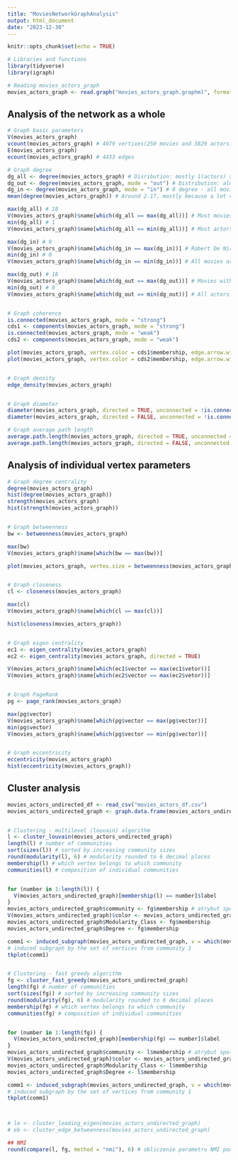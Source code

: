 ```yaml
---
title: "MoviesNetworkGraphAnalysis"
output: html_document
date: "2023-12-30"
---
```


```r
knitr::opts_chunk$set(echo = TRUE)
```

```r
# Libraries and functions
library(tidyverse)
library(igraph)
```

```r
# Reading movies_actors_graph
movies_actors_graph <- read.graph("movies_actors_graph.graphml", format = "graphml")
```

## Analysis of the network as a whole
```r
# Graph basic parameters
V(movies_actors_graph)
vcount(movies_actors_graph) # 4079 vertixes(250 movies and 3829 actors)
E(movies_actors_graph)
ecount(movies_actors_graph) # 4433 edges

# Graph degree
dg_all <- degree(movies_actors_graph) # Disribution: mostly 1(actors) and 18(because most movies got 18 actors added) 
dg_out <- degree(movies_actors_graph, mode = "out") # Distribution: almost all 1 and some 18
dg_in <- degree(movies_actors_graph, mode = "in") # 0 degree - all movies, mostly 1 and 2  
mean(degree(movies_actors_graph)) # Around 2.17, mostly because a lot of actors play in one movie on the list of top 250 and movies have a lot of actors

max(dg_all) # 18
V(movies_actors_graph)$name[which(dg_all == max(dg_all))] # Most movies (240/250) have 18 actors
min(dg_all) # 1
V(movies_actors_graph)$name[which(dg_all == min(dg_all))] # Most actors play in one movie

max(dg_in) # 9
V(movies_actors_graph)$name[which(dg_in == max(dg_in))] # Robert De Niro played in the greatest number of movies on the list 
min(dg_in) # 0
V(movies_actors_graph)$name[which(dg_in == min(dg_in))] # All movies are here with 0 degree

max(dg_out) # 18
V(movies_actors_graph)$name[which(dg_out == max(dg_out))] # Movies with a lot of actors
min(dg_out) # 0
V(movies_actors_graph)$name[which(dg_out == min(dg_out))] # All actors are here with 0 degree


# Graph coherence
is.connected(movies_actors_graph, mode = "strong")
cds1 <- components(movies_actors_graph, mode = "strong")
is.connected(movies_actors_graph, mode = "weak")
cds2 <- components(movies_actors_graph, mode = "weak")

plot(movies_actors_graph, vertex.color = cds1$membership, edge.arrow.width = 0.01, vertex.label = NA)
plot(movies_actors_graph, vertex.color = cds2$membership, edge.arrow.width = 0.01, vertex.label = NA)


# Graph density
edge_density(movies_actors_graph)


# Graph diameter
diameter(movies_actors_graph, directed = TRUE, unconnected = !is.connected(movies_actors_graph))
diameter(movies_actors_graph, directed = FALSE, unconnected = !is.connected(movies_actors_graph))

# Graph average path length
average.path.length(movies_actors_graph, directed = TRUE, unconnected = !is.connected(movies_actors_graph))
average.path.length(movies_actors_graph, directed = FALSE, unconnected = !is.connected(movies_actors_graph))
```

## Analysis of individual vertex parameters 
```r
# Graph degree centrality
degree(movies_actors_graph)
hist(degree(movies_actors_graph))
strength(movies_actors_graph)
hist(strength(movies_actors_graph))


# Graph betweenness
bw <- betweenness(movies_actors_graph)

max(bw)
V(movies_actors_graph)$name[which(bw == max(bw))]

plot(movies_actors_graph, vertex.size = betweenness(movies_actors_graph) * 0.05, edge.arrow.width = 0.01, vertex.label = NA)


# Graph closeness
cl <- closeness(movies_actors_graph)

max(cl)
V(movies_actors_graph)$name[which(cl == max(cl))]

hist(closeness(movies_actors_graph))


# Graph eigen centrality
ec1 <- eigen_centrality(movies_actors_graph)
ec2 <- eigen_centrality(movies_actors_graph, directed = TRUE)

V(movies_actors_graph)$name[which(ec1$vector == max(ec1$vetor))]
V(movies_actors_graph)$name[which(ec2$vector == max(ec2$vetor))]


# Graph PageRank
pg <- page_rank(movies_actors_graph)

max(pg$vector)
V(movies_actors_graph)$name[which(pg$vector == max(pg$vector))]
min(pg$vector)
V(movies_actors_graph)$name[which(pg$vector == min(pg$vector))]


# Graph eccentricity
eccentricity(movies_actors_graph)
hist(eccentricity(movies_actors_graph))
```

## Cluster analysis
```r
movies_actors_undirected_df <- read_csv("movies_actors_df.csv")
movies_actors_undirected_graph <- graph.data.frame(movies_actors_undirected_df, directed = FALSE)


# Clustering - multilevel (louvain) algorithm
l <- cluster_louvain(movies_actors_undirected_graph)
length(l) # number of communities
sort(sizes(l)) # sorted by increasing community sizes
round(modularity(l), 6) # modularity rounded to 6 decimal places
membership(l) # which vertex belongs to which community
communities(l) # composition of individual communities


for (number in 1:length(l)) {
  V(movies_actors_undirected_graph)[membership(l) == number]$label
}
movies_actors_undirected_graph$community <- fg$membership # atrybut społeczności
V(movies_actors_undirected_graph)$color <- movies_actors_undirected_graph$community # różne kolory dla różnych społeczności
movies_actors_undirected_graph$Modularity_Class <- fg$membership
movies_actors_undirected_graph$Degree <- fg$membership

comm1 <- induced_subgraph(movies_actors_undirected_graph, v = which(movies_actors_undirected_graph$community == 1))
# induced subgraph by the set of vertices from community 1
tkplot(comm1)


# Clustering - fast greedy algorithm
fg <- cluster_fast_greedy(movies_actors_undirected_graph)
length(fg) # number of communities
sort(sizes(fg)) # sorted by increasing community sizes
round(modularity(fg), 6) # modularity rounded to 6 decimal places
membership(fg) # which vertex belongs to which community
communities(fg) # composition of individual communities


for (number in 1:length(fg)) {
  V(movies_actors_undirected_graph)[membership(fg) == number]$label
}
movies_actors_undirected_graph$community <- l$membership # atrybut społeczności
V(movies_actors_undirected_graph)$color <- movies_actors_undirected_graph$community # różne kolory dla różnych społeczności
movies_actors_undirected_graph$Modularity_Class <- l$membership
movies_actors_undirected_graph$Degree <- l$membership

comm1 <- induced_subgraph(movies_actors_undirected_graph, v = which(movies_actors_undirected_graph$community == 1))
# induced subgraph by the set of vertices from community 1
tkplot(comm1)



# le <- cluster_leading_eigen(movies_actors_undirected_graph)
# eb <- cluster_edge_betweenness(movies_actors_undirected_graph)

## NMI
round(compare(l, fg, method = "nmi"), 6) # obliczenie parametru NMI podzialow (porównanie)
```

